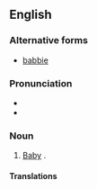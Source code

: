 ==English==

===Alternative forms===
* [[babbie]]

===Pronunciation===
* {{IPA|/ˈbæ.bi/|lang=en}}
* {{rhymes|æbi|lang=en}}

===Noun===
{{en-noun|babbies}}

# {{label|en|regional}} [[baby|Baby]] {{gloss|human infant}}.

====Translations====
{{trans-see|baby}}